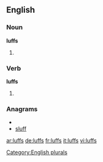 ==English==

===Noun===
'''luffs'''

# {{plural of |[[luff]]}}

===Verb===
'''luffs'''

# {{third-person singular of|[[luff]]}}

===Anagrams===
* {{alphagram|fflsu}}
* [[sluff#English|sluff]]

[[Category:English plurals]]

[[ar:luffs]]
[[de:luffs]]
[[fr:luffs]]
[[it:luffs]]
[[vi:luffs]]